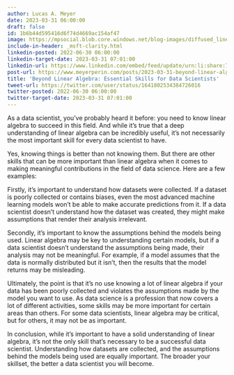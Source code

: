 ```yaml
---
author: Lucas A. Meyer
date: 2023-03-31 06:00:00
draft: false
id: 1b6b44d595416d6f74d4669ac154af47
image: https://mpsocial.blob.core.windows.net/blog-images/diffused_linear_algebra_prof.png
include-in-header: _msft-clarity.html
linkedin-posted: 2022-06-30 06:00:00
linkedin-target-date: 2023-03-31 07:01:00
linkedin-url: https://www.linkedin.com/embed/feed/update/urn:li:share:7047568235843522561
post-url: https://www.meyerperin.com/posts/2023-03-31-beyond-linear-algebra-essential-skills-for-data-scientists.html
title: 'Beyond Linear Algebra: Essential Skills for Data Scientists'
tweet-url: https://twitter.com/user/status/1641802534384726016
twitter-posted: 2022-06-30 06:00:00
twitter-target-date: 2023-03-31 07:01:00
---
```


As a data scientist, you've probably heard it before: you need to know linear algebra to succeed in this field. And while it's true that a deep understanding of linear algebra can be incredibly useful, it's not necessarily the most important skill for every data scientist to have.

Yes, knowing things is better than not knowing them. But there are other skills that can be more important than linear algebra when it comes to making meaningful contributions in the field of data science. Here are a few examples:

Firstly, it's important to understand how datasets were collected. If a dataset is poorly collected or contains biases, even the most advanced machine learning models won't be able to make accurate predictions from it. If a data scientist doesn't understand how the dataset was created, they might make assumptions that render their analysis irrelevant.

Secondly, it's important to know the assumptions behind the models being used. Linear algebra may be key to understanding certain models, but if a data scientist doesn't understand the assumptions being made, their analysis may not be meaningful. For example, if a model assumes that the data is normally distributed but it isn't, then the results that the model returns may be misleading.

Ultimately, the point is that it's no use knowing a lot of linear algebra if your data has been poorly collected and violates the assumptions made by the model you want to use. As data science is a profession that now covers a lot of different activities, some skills may be more important for certain areas than others. For some data scientists, linear algebra may be critical, but for others, it may not be as important.

In conclusion, while it's important to have a solid understanding of linear algebra, it's not the only skill that's necessary to be a successful data scientist. Understanding how datasets are collected, and the assumptions behind the models being used are equally important. The broader your skillset, the better a data scientist you will become.